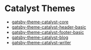 # Catalyst Themes

- [gatsby-theme-catalyst-core](/gatsby-theme-catalyst-core)
- [gatsby-theme-catalyst-header-basic](/gatsby-theme-catalyst-header-basic)
- [gatsby-theme-catalyst-footer-basic](/gatsby-theme-catalyst-footer-basic)
- [gatsby-theme-catalyst-blog](/gatsby-theme-catalyst-blog)
- [gatsby-theme-catalyst-writer](/gatsby-theme-catalyst-writer)
